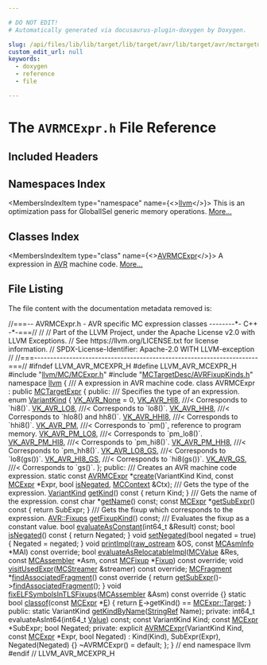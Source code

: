 ```yaml
---

# DO NOT EDIT!
# Automatically generated via docusaurus-plugin-doxygen by Doxygen.

slug: /api/files/lib/lib/target/lib/target/avr/lib/target/avr/mctargetdesc/avrmcexpr-h
custom_edit_url: null
keywords:
  - doxygen
  - reference
  - file

---
```





# The `AVRMCExpr.h` File Reference

<DoxygenPage pluginConfig={pluginConfig}>



## Included Headers

<IncludesList>
<IncludesListItem
  filePath="llvm/MC/MCExpr.h"
  permalink="/docs/api/files/include/include/llvm/include/llvm/mc/mcexpr-h"
  isLocal="true" />
<IncludesListItem
  filePath="MCTargetDesc/AVRFixupKinds.h"
  permalink="/docs/api/files/lib/lib/target/lib/target/avr/lib/target/avr/mctargetdesc/avrfixupkinds-h"
  isLocal="true" />
</IncludesList>

## Namespaces Index

<MembersIndex>

<MembersIndexItem
  type="namespace"
  name={<><a href="/docs/api/namespaces/llvm">llvm</a></>}>
This is an optimization pass for GlobalISel generic memory operations. <a href="/docs/api/namespaces/llvm/#details">More...</a>
</MembersIndexItem>

</MembersIndex>

## Classes Index

<MembersIndex>

<MembersIndexItem
  type="class"
  name={<><a href="/docs/api/classes/llvm/avrmcexpr">AVRMCExpr</a></>}>
A expression in <a href="/docs/api/namespaces/llvm/avr">AVR</a> machine code. <a href="/docs/api/classes/llvm/avrmcexpr/#details">More...</a>
</MembersIndexItem>

</MembersIndex>


## File Listing

The file content with the documentation metadata removed is:

<ProgramListing>

<Link id="l00001" /><CodeLine lineNumber="1"><Highlight kind="comment">//===-- AVRMCExpr.h - AVR specific MC expression classes --------&#42;- C++ -&#42;-===//</Highlight><Highlight kind="normal"></Highlight></CodeLine>
<Link id="l00002" /><CodeLine lineNumber="2"><Highlight kind="normal"></Highlight><Highlight kind="comment">//</Highlight><Highlight kind="normal"></Highlight></CodeLine>
<Link id="l00003" /><CodeLine lineNumber="3"><Highlight kind="normal"></Highlight><Highlight kind="comment">// Part of the LLVM Project, under the Apache License v2.0 with LLVM Exceptions.</Highlight><Highlight kind="normal"></Highlight></CodeLine>
<Link id="l00004" /><CodeLine lineNumber="4"><Highlight kind="normal"></Highlight><Highlight kind="comment">// See https://llvm.org/LICENSE.txt for license information.</Highlight><Highlight kind="normal"></Highlight></CodeLine>
<Link id="l00005" /><CodeLine lineNumber="5"><Highlight kind="normal"></Highlight><Highlight kind="comment">// SPDX-License-Identifier: Apache-2.0 WITH LLVM-exception</Highlight><Highlight kind="normal"></Highlight></CodeLine>
<Link id="l00006" /><CodeLine lineNumber="6"><Highlight kind="normal"></Highlight><Highlight kind="comment">//</Highlight><Highlight kind="normal"></Highlight></CodeLine>
<Link id="l00007" /><CodeLine lineNumber="7"><Highlight kind="normal"></Highlight><Highlight kind="comment">//===----------------------------------------------------------------------===//</Highlight><Highlight kind="normal"></Highlight></CodeLine>
<Link id="l00008" /><CodeLine lineNumber="8"><Highlight kind="normal"></Highlight></CodeLine>
<Link id="l00009" /><CodeLine lineNumber="9"><Highlight kind="normal"></Highlight><Highlight kind="preprocessor">#ifndef LLVM&#95;AVR&#95;MCEXPR&#95;H</Highlight><Highlight kind="normal"></Highlight></CodeLine>
<Link id="l00010" /><CodeLine lineNumber="10"><Highlight kind="normal"></Highlight><Highlight kind="preprocessor">#define LLVM&#95;AVR&#95;MCEXPR&#95;H</Highlight><Highlight kind="normal"></Highlight></CodeLine>
<Link id="l00011" /><CodeLine lineNumber="11"><Highlight kind="normal"></Highlight></CodeLine>
<Link id="l00012" /><CodeLine lineNumber="12"><Highlight kind="normal"></Highlight><Highlight kind="preprocessor">#include &quot;<a href="/docs/api/files/include/include/llvm/include/llvm/mc/mcexpr-h">llvm/MC/MCExpr.h</a>&quot;</Highlight><Highlight kind="normal"></Highlight></CodeLine>
<Link id="l00013" /><CodeLine lineNumber="13"><Highlight kind="normal"></Highlight></CodeLine>
<Link id="l00014" /><CodeLine lineNumber="14"><Highlight kind="normal"></Highlight><Highlight kind="preprocessor">#include &quot;<a href="/docs/api/files/lib/lib/target/lib/target/avr/lib/target/avr/mctargetdesc/avrfixupkinds-h">MCTargetDesc/AVRFixupKinds.h</a>&quot;</Highlight><Highlight kind="normal"></Highlight></CodeLine>
<Link id="l00015" /><CodeLine lineNumber="15"><Highlight kind="normal"></Highlight></CodeLine>
<Link id="l00016" /><CodeLine lineNumber="16"><Highlight kind="normal"></Highlight><Highlight kind="keyword">namespace </Highlight><Highlight kind="normal"><a href="/docs/api/namespaces/llvm">llvm</a> &#123;</Highlight></CodeLine>
<Link id="l00017" /><CodeLine lineNumber="17"><Highlight kind="normal"></Highlight><Highlight kind="comment"></Highlight></CodeLine>
<Link id="l00018" /><CodeLine lineNumber="18"><Highlight kind="comment">/// A expression in AVR machine code.</Highlight><Highlight kind="normal"></Highlight></CodeLine>
<Link id="l00019" /><CodeLine lineNumber="19" lineLink="/docs/api/classes/llvm/avrmcexpr"><Highlight kind="normal"></Highlight><Highlight kind="keyword">class </Highlight><Highlight kind="normal">AVRMCExpr : </Highlight><Highlight kind="keyword">public</Highlight><Highlight kind="normal"> <a href="/docs/api/classes/llvm/mctargetexpr/#a8ac1fdf776114a374cd8929fba6b8ccc">MCTargetExpr</a> &#123;</Highlight></CodeLine>
<Link id="l00020" /><CodeLine lineNumber="20"><Highlight kind="normal"></Highlight><Highlight kind="keyword">public</Highlight><Highlight kind="normal">:</Highlight><Highlight kind="comment"></Highlight></CodeLine>
<Link id="l00021" /><CodeLine lineNumber="21"><Highlight kind="comment">  /// Specifies the type of an expression.</Highlight><Highlight kind="normal"></Highlight></CodeLine>
<Link id="l00022" /><CodeLine lineNumber="22" lineLink="/docs/api/classes/llvm/avrmcexpr/#a963c676dc0bbdb455b7d84f71f35ca7e"><Highlight kind="normal">  </Highlight><Highlight kind="keyword">enum</Highlight><Highlight kind="normal"> <a href="/docs/api/classes/llvm/avrmcexpr/#a963c676dc0bbdb455b7d84f71f35ca7e">VariantKind</a> &#123;</Highlight></CodeLine>
<Link id="l00023" /><CodeLine lineNumber="23" lineLink="/docs/api/classes/llvm/avrmcexpr/#a963c676dc0bbdb455b7d84f71f35ca7ea3e188541dd26d06b2e94f270f2747dbd"><Highlight kind="normal">    <a href="/docs/api/classes/llvm/avrmcexpr/#a963c676dc0bbdb455b7d84f71f35ca7ea3e188541dd26d06b2e94f270f2747dbd">VK&#95;AVR&#95;None</a> = 0,</Highlight></CodeLine>
<Link id="l00024" /><CodeLine lineNumber="24"><Highlight kind="normal"></Highlight></CodeLine>
<Link id="l00025" /><CodeLine lineNumber="25" lineLink="/docs/api/classes/llvm/avrmcexpr/#a963c676dc0bbdb455b7d84f71f35ca7ead983bf089910d03f38c6ecfd9895f40b"><Highlight kind="normal">    <a href="/docs/api/classes/llvm/avrmcexpr/#a963c676dc0bbdb455b7d84f71f35ca7ead983bf089910d03f38c6ecfd9895f40b">VK&#95;AVR&#95;HI8</a>,  </Highlight><Highlight kind="comment">///&lt; Corresponds to &#96;hi8()&#96;.</Highlight><Highlight kind="normal"></Highlight></CodeLine>
<Link id="l00026" /><CodeLine lineNumber="26" lineLink="/docs/api/classes/llvm/avrmcexpr/#a963c676dc0bbdb455b7d84f71f35ca7ea17d68c3365d37bba98c265778c257de8"><Highlight kind="normal">    <a href="/docs/api/classes/llvm/avrmcexpr/#a963c676dc0bbdb455b7d84f71f35ca7ea17d68c3365d37bba98c265778c257de8">VK&#95;AVR&#95;LO8</a>,  </Highlight><Highlight kind="comment">///&lt; Corresponds to &#96;lo8()&#96;.</Highlight><Highlight kind="normal"></Highlight></CodeLine>
<Link id="l00027" /><CodeLine lineNumber="27" lineLink="/docs/api/classes/llvm/avrmcexpr/#a963c676dc0bbdb455b7d84f71f35ca7eab5b06c1f5681eecbed057c4d595e74a1"><Highlight kind="normal">    <a href="/docs/api/classes/llvm/avrmcexpr/#a963c676dc0bbdb455b7d84f71f35ca7eab5b06c1f5681eecbed057c4d595e74a1">VK&#95;AVR&#95;HH8</a>,  </Highlight><Highlight kind="comment">///&lt; Corresponds to &#96;hlo8() and hh8()&#96;.</Highlight><Highlight kind="normal"></Highlight></CodeLine>
<Link id="l00028" /><CodeLine lineNumber="28" lineLink="/docs/api/classes/llvm/avrmcexpr/#a963c676dc0bbdb455b7d84f71f35ca7ea53c7ad4f7d81e5244496f4e27d984f82"><Highlight kind="normal">    <a href="/docs/api/classes/llvm/avrmcexpr/#a963c676dc0bbdb455b7d84f71f35ca7ea53c7ad4f7d81e5244496f4e27d984f82">VK&#95;AVR&#95;HHI8</a>, </Highlight><Highlight kind="comment">///&lt; Corresponds to &#96;hhi8()&#96;.</Highlight><Highlight kind="normal"></Highlight></CodeLine>
<Link id="l00029" /><CodeLine lineNumber="29"><Highlight kind="normal"></Highlight></CodeLine>
<Link id="l00030" /><CodeLine lineNumber="30" lineLink="/docs/api/classes/llvm/avrmcexpr/#a963c676dc0bbdb455b7d84f71f35ca7ea437c061b103c01b78c2d17eea54dc658"><Highlight kind="normal">    <a href="/docs/api/classes/llvm/avrmcexpr/#a963c676dc0bbdb455b7d84f71f35ca7ea437c061b103c01b78c2d17eea54dc658">VK&#95;AVR&#95;PM</a>,     </Highlight><Highlight kind="comment">///&lt; Corresponds to &#96;pm()&#96;, reference to program memory.</Highlight><Highlight kind="normal"></Highlight></CodeLine>
<Link id="l00031" /><CodeLine lineNumber="31" lineLink="/docs/api/classes/llvm/avrmcexpr/#a963c676dc0bbdb455b7d84f71f35ca7ea09e73cf360d6f7dded6a699c9d29a66f"><Highlight kind="normal">    <a href="/docs/api/classes/llvm/avrmcexpr/#a963c676dc0bbdb455b7d84f71f35ca7ea09e73cf360d6f7dded6a699c9d29a66f">VK&#95;AVR&#95;PM&#95;LO8</a>, </Highlight><Highlight kind="comment">///&lt; Corresponds to &#96;pm&#95;lo8()&#96;.</Highlight><Highlight kind="normal"></Highlight></CodeLine>
<Link id="l00032" /><CodeLine lineNumber="32" lineLink="/docs/api/classes/llvm/avrmcexpr/#a963c676dc0bbdb455b7d84f71f35ca7ea20904697ab7c0bfa532f2a5285321a82"><Highlight kind="normal">    <a href="/docs/api/classes/llvm/avrmcexpr/#a963c676dc0bbdb455b7d84f71f35ca7ea20904697ab7c0bfa532f2a5285321a82">VK&#95;AVR&#95;PM&#95;HI8</a>, </Highlight><Highlight kind="comment">///&lt; Corresponds to &#96;pm&#95;hi8()&#96;.</Highlight><Highlight kind="normal"></Highlight></CodeLine>
<Link id="l00033" /><CodeLine lineNumber="33" lineLink="/docs/api/classes/llvm/avrmcexpr/#a963c676dc0bbdb455b7d84f71f35ca7eabf76baf9c9ef6feb676a09ff735c8918"><Highlight kind="normal">    <a href="/docs/api/classes/llvm/avrmcexpr/#a963c676dc0bbdb455b7d84f71f35ca7eabf76baf9c9ef6feb676a09ff735c8918">VK&#95;AVR&#95;PM&#95;HH8</a>, </Highlight><Highlight kind="comment">///&lt; Corresponds to &#96;pm&#95;hh8()&#96;.</Highlight><Highlight kind="normal"></Highlight></CodeLine>
<Link id="l00034" /><CodeLine lineNumber="34"><Highlight kind="normal"></Highlight></CodeLine>
<Link id="l00035" /><CodeLine lineNumber="35" lineLink="/docs/api/classes/llvm/avrmcexpr/#a963c676dc0bbdb455b7d84f71f35ca7eabe72413cf67aa8fcadcf8f6944696211"><Highlight kind="normal">    <a href="/docs/api/classes/llvm/avrmcexpr/#a963c676dc0bbdb455b7d84f71f35ca7eabe72413cf67aa8fcadcf8f6944696211">VK&#95;AVR&#95;LO8&#95;GS</a>, </Highlight><Highlight kind="comment">///&lt; Corresponds to &#96;lo8(gs())&#96;.</Highlight><Highlight kind="normal"></Highlight></CodeLine>
<Link id="l00036" /><CodeLine lineNumber="36" lineLink="/docs/api/classes/llvm/avrmcexpr/#a963c676dc0bbdb455b7d84f71f35ca7ea842018630575f76fa01b12213e92e8a7"><Highlight kind="normal">    <a href="/docs/api/classes/llvm/avrmcexpr/#a963c676dc0bbdb455b7d84f71f35ca7ea842018630575f76fa01b12213e92e8a7">VK&#95;AVR&#95;HI8&#95;GS</a>, </Highlight><Highlight kind="comment">///&lt; Corresponds to &#96;hi8(gs())&#96;.</Highlight><Highlight kind="normal"></Highlight></CodeLine>
<Link id="l00037" /><CodeLine lineNumber="37" lineLink="/docs/api/classes/llvm/avrmcexpr/#a963c676dc0bbdb455b7d84f71f35ca7eabffd26c352f58776729a357e7e1bd290"><Highlight kind="normal">    <a href="/docs/api/classes/llvm/avrmcexpr/#a963c676dc0bbdb455b7d84f71f35ca7eabffd26c352f58776729a357e7e1bd290">VK&#95;AVR&#95;GS</a>,     </Highlight><Highlight kind="comment">///&lt; Corresponds to &#96;gs()&#96;.</Highlight><Highlight kind="normal"></Highlight></CodeLine>
<Link id="l00038" /><CodeLine lineNumber="38"><Highlight kind="normal">  &#125;;</Highlight></CodeLine>
<Link id="l00039" /><CodeLine lineNumber="39"><Highlight kind="normal"></Highlight></CodeLine>
<Link id="l00040" /><CodeLine lineNumber="40"><Highlight kind="normal"></Highlight><Highlight kind="keyword">public</Highlight><Highlight kind="normal">:</Highlight><Highlight kind="comment"></Highlight></CodeLine>
<Link id="l00041" /><CodeLine lineNumber="41"><Highlight kind="comment">  /// Creates an AVR machine code expression.</Highlight><Highlight kind="normal"></Highlight></CodeLine>
<Link id="l00042" /><CodeLine lineNumber="42"><Highlight kind="normal">  </Highlight><Highlight kind="keyword">static</Highlight><Highlight kind="normal"> </Highlight><Highlight kind="keyword">const</Highlight><Highlight kind="normal"> <a href="/docs/api/classes/llvm/avrmcexpr">AVRMCExpr</a> &#42;<a href="/docs/api/classes/llvm/avrmcexpr/#a06dda60009ec68b948826892b8cb5f75">create</a>(VariantKind Kind, </Highlight><Highlight kind="keyword">const</Highlight><Highlight kind="normal"> <a href="/docs/api/classes/llvm/mcexpr">MCExpr</a> &#42;Expr,</Highlight></CodeLine>
<Link id="l00043" /><CodeLine lineNumber="43"><Highlight kind="normal">                                 </Highlight><Highlight kind="keywordtype">bool</Highlight><Highlight kind="normal"> <a href="/docs/api/classes/llvm/avrmcexpr/#aaf8ff9b366e777f5e81d49e825a6d514">isNegated</a>, <a href="/docs/api/classes/llvm/mccontext">MCContext</a> &amp;Ctx);</Highlight></CodeLine>
<Link id="l00044" /><CodeLine lineNumber="44"><Highlight kind="normal"></Highlight><Highlight kind="comment"></Highlight></CodeLine>
<Link id="l00045" /><CodeLine lineNumber="45"><Highlight kind="comment">  /// Gets the type of the expression.</Highlight><Highlight kind="normal"></Highlight></CodeLine>
<Link id="l00046" /><CodeLine lineNumber="46" lineLink="/docs/api/classes/llvm/avrmcexpr/#a71b51f96d5fa6514746ac9bb7b725027"><Highlight kind="normal">  <a href="/docs/api/classes/llvm/avrmcexpr/#a963c676dc0bbdb455b7d84f71f35ca7e">VariantKind</a> <a href="/docs/api/classes/llvm/avrmcexpr/#a71b51f96d5fa6514746ac9bb7b725027">getKind</a>()</Highlight><Highlight kind="keyword"> const </Highlight><Highlight kind="normal">&#123; </Highlight><Highlight kind="keywordflow">return</Highlight><Highlight kind="normal"> Kind; &#125;</Highlight><Highlight kind="comment"></Highlight></CodeLine>
<Link id="l00047" /><CodeLine lineNumber="47"><Highlight kind="comment">  /// Gets the name of the expression.</Highlight><Highlight kind="normal"></Highlight></CodeLine>
<Link id="l00048" /><CodeLine lineNumber="48"><Highlight kind="normal">  </Highlight><Highlight kind="keyword">const</Highlight><Highlight kind="normal"> </Highlight><Highlight kind="keywordtype">char</Highlight><Highlight kind="normal"> &#42;<a href="/docs/api/classes/llvm/avrmcexpr/#adc52ae7e6ec071e9e7e586063104ba8b">getName</a>() </Highlight><Highlight kind="keyword">const</Highlight><Highlight kind="normal">;</Highlight></CodeLine>
<Link id="l00049" /><CodeLine lineNumber="49" lineLink="/docs/api/classes/llvm/avrmcexpr/#a815ae28b2e0a5700bd7b7dd3486504c2"><Highlight kind="normal">  </Highlight><Highlight kind="keyword">const</Highlight><Highlight kind="normal"> <a href="/docs/api/classes/llvm/mcexpr">MCExpr</a> &#42;<a href="/docs/api/classes/llvm/avrmcexpr/#a815ae28b2e0a5700bd7b7dd3486504c2">getSubExpr</a>()</Highlight><Highlight kind="keyword"> const </Highlight><Highlight kind="normal">&#123; </Highlight><Highlight kind="keywordflow">return</Highlight><Highlight kind="normal"> SubExpr; &#125;</Highlight><Highlight kind="comment"></Highlight></CodeLine>
<Link id="l00050" /><CodeLine lineNumber="50"><Highlight kind="comment">  /// Gets the fixup which corresponds to the expression.</Highlight><Highlight kind="normal"></Highlight></CodeLine>
<Link id="l00051" /><CodeLine lineNumber="51"><Highlight kind="normal">  <a href="/docs/api/namespaces/llvm/avr/#ae093893769f0a31accd70fbf3fd419b1">AVR::Fixups</a> <a href="/docs/api/classes/llvm/avrmcexpr/#a3aec0a02f369f116f2372b20253005dc">getFixupKind</a>() </Highlight><Highlight kind="keyword">const</Highlight><Highlight kind="normal">;</Highlight><Highlight kind="comment"></Highlight></CodeLine>
<Link id="l00052" /><CodeLine lineNumber="52"><Highlight kind="comment">  /// Evaluates the fixup as a constant value.</Highlight><Highlight kind="normal"></Highlight></CodeLine>
<Link id="l00053" /><CodeLine lineNumber="53"><Highlight kind="normal">  </Highlight><Highlight kind="keywordtype">bool</Highlight><Highlight kind="normal"> <a href="/docs/api/classes/llvm/avrmcexpr/#a47441d62aeb6dd0b51c59a0bdcb11748">evaluateAsConstant</a>(int64&#95;t &amp;Result) </Highlight><Highlight kind="keyword">const</Highlight><Highlight kind="normal">;</Highlight></CodeLine>
<Link id="l00054" /><CodeLine lineNumber="54"><Highlight kind="normal"></Highlight></CodeLine>
<Link id="l00055" /><CodeLine lineNumber="55" lineLink="/docs/api/classes/llvm/avrmcexpr/#aaf8ff9b366e777f5e81d49e825a6d514"><Highlight kind="normal">  </Highlight><Highlight kind="keywordtype">bool</Highlight><Highlight kind="normal"> <a href="/docs/api/classes/llvm/avrmcexpr/#aaf8ff9b366e777f5e81d49e825a6d514">isNegated</a>()</Highlight><Highlight kind="keyword"> const </Highlight><Highlight kind="normal">&#123; </Highlight><Highlight kind="keywordflow">return</Highlight><Highlight kind="normal"> Negated; &#125;</Highlight></CodeLine>
<Link id="l00056" /><CodeLine lineNumber="56" lineLink="/docs/api/classes/llvm/avrmcexpr/#a0e7167be3d9f6421d08635a74d6afd11"><Highlight kind="normal">  </Highlight><Highlight kind="keywordtype">void</Highlight><Highlight kind="normal"> <a href="/docs/api/classes/llvm/avrmcexpr/#a0e7167be3d9f6421d08635a74d6afd11">setNegated</a>(</Highlight><Highlight kind="keywordtype">bool</Highlight><Highlight kind="normal"> negated = </Highlight><Highlight kind="keyword">true</Highlight><Highlight kind="normal">) &#123; Negated = negated; &#125;</Highlight></CodeLine>
<Link id="l00057" /><CodeLine lineNumber="57"><Highlight kind="normal"></Highlight></CodeLine>
<Link id="l00058" /><CodeLine lineNumber="58"><Highlight kind="normal">  </Highlight><Highlight kind="keywordtype">void</Highlight><Highlight kind="normal"> <a href="/docs/api/classes/llvm/avrmcexpr/#a5a394a0cffa6632e417e87728dfd14a4">printImpl</a>(<a href="/docs/api/classes/llvm/raw-ostream">raw&#95;ostream</a> &amp;OS, </Highlight><Highlight kind="keyword">const</Highlight><Highlight kind="normal"> <a href="/docs/api/classes/llvm/mcasminfo">MCAsmInfo</a> &#42;MAI) </Highlight><Highlight kind="keyword">const override</Highlight><Highlight kind="normal">;</Highlight></CodeLine>
<Link id="l00059" /><CodeLine lineNumber="59"><Highlight kind="normal">  </Highlight><Highlight kind="keywordtype">bool</Highlight><Highlight kind="normal"> <a href="/docs/api/classes/llvm/avrmcexpr/#af576492babedf4292598955c5adcf76b">evaluateAsRelocatableImpl</a>(<a href="/docs/api/classes/llvm/mcvalue">MCValue</a> &amp;Res, </Highlight><Highlight kind="keyword">const</Highlight><Highlight kind="normal"> <a href="/docs/api/classes/llvm/mcassembler">MCAssembler</a> &#42;Asm,</Highlight></CodeLine>
<Link id="l00060" /><CodeLine lineNumber="60"><Highlight kind="normal">                                 </Highlight><Highlight kind="keyword">const</Highlight><Highlight kind="normal"> <a href="/docs/api/classes/llvm/mcfixup">MCFixup</a> &#42;<a href="/docs/api/files/lib/lib/target/lib/target/powerpc/ppctlsdynamiccall-cpp/#a4a235aedca5bbfc39934045b6cbf9c70">Fixup</a>) </Highlight><Highlight kind="keyword">const override</Highlight><Highlight kind="normal">;</Highlight></CodeLine>
<Link id="l00061" /><CodeLine lineNumber="61"><Highlight kind="normal"></Highlight></CodeLine>
<Link id="l00062" /><CodeLine lineNumber="62"><Highlight kind="normal">  </Highlight><Highlight kind="keywordtype">void</Highlight><Highlight kind="normal"> <a href="/docs/api/classes/llvm/avrmcexpr/#a1cbdbf8c7001200fa2399608397e5746">visitUsedExpr</a>(<a href="/docs/api/classes/llvm/mcstreamer">MCStreamer</a> &amp;streamer) </Highlight><Highlight kind="keyword">const override</Highlight><Highlight kind="normal">;</Highlight></CodeLine>
<Link id="l00063" /><CodeLine lineNumber="63"><Highlight kind="normal"></Highlight></CodeLine>
<Link id="l00064" /><CodeLine lineNumber="64" lineLink="/docs/api/classes/llvm/avrmcexpr/#a138e6c66db9ffced264b6492b6355de9"><Highlight kind="normal">  <a href="/docs/api/classes/llvm/mcfragment">MCFragment</a> &#42;<a href="/docs/api/classes/llvm/avrmcexpr/#a138e6c66db9ffced264b6492b6355de9">findAssociatedFragment</a>()</Highlight><Highlight kind="keyword"> const override </Highlight><Highlight kind="normal">&#123;</Highlight></CodeLine>
<Link id="l00065" /><CodeLine lineNumber="65"><Highlight kind="normal">    </Highlight><Highlight kind="keywordflow">return</Highlight><Highlight kind="normal"> <a href="/docs/api/classes/llvm/avrmcexpr/#a815ae28b2e0a5700bd7b7dd3486504c2">getSubExpr</a>()-&gt;<a href="/docs/api/classes/llvm/mcexpr/#ae4694d7c3e8bb89a9c2fb6227b8aa1df">findAssociatedFragment</a>();</Highlight></CodeLine>
<Link id="l00066" /><CodeLine lineNumber="66"><Highlight kind="normal">  &#125;</Highlight></CodeLine>
<Link id="l00067" /><CodeLine lineNumber="67"><Highlight kind="normal"></Highlight></CodeLine>
<Link id="l00068" /><CodeLine lineNumber="68" lineLink="/docs/api/classes/llvm/avrmcexpr/#a495694a4c9e60bcf42c7be83cc3f9aec"><Highlight kind="normal">  </Highlight><Highlight kind="keywordtype">void</Highlight><Highlight kind="normal"> <a href="/docs/api/classes/llvm/avrmcexpr/#a495694a4c9e60bcf42c7be83cc3f9aec">fixELFSymbolsInTLSFixups</a>(<a href="/docs/api/classes/llvm/mcassembler">MCAssembler</a> &amp;Asm)</Highlight><Highlight kind="keyword"> const override </Highlight><Highlight kind="normal">&#123;&#125;</Highlight></CodeLine>
<Link id="l00069" /><CodeLine lineNumber="69"><Highlight kind="normal"></Highlight></CodeLine>
<Link id="l00070" /><CodeLine lineNumber="70" lineLink="/docs/api/classes/llvm/avrmcexpr/#a625436f2d31e5c237035c4ec0658a4fc"><Highlight kind="normal">  </Highlight><Highlight kind="keyword">static</Highlight><Highlight kind="normal"> </Highlight><Highlight kind="keywordtype">bool</Highlight><Highlight kind="normal"> <a href="/docs/api/classes/llvm/avrmcexpr/#a625436f2d31e5c237035c4ec0658a4fc">classof</a>(</Highlight><Highlight kind="keyword">const</Highlight><Highlight kind="normal"> <a href="/docs/api/classes/llvm/mcexpr">MCExpr</a> &#42;<a href="/docs/api/files/lib/lib/ir/builtingcs-cpp/#abb2b3a60ccc38a28239e19a1646e0c8a">E</a>) &#123;</Highlight></CodeLine>
<Link id="l00071" /><CodeLine lineNumber="71"><Highlight kind="normal">    </Highlight><Highlight kind="keywordflow">return</Highlight><Highlight kind="normal"> <a href="/docs/api/files/lib/lib/ir/builtingcs-cpp/#abb2b3a60ccc38a28239e19a1646e0c8a">E</a>-&gt;getKind() == <a href="/docs/api/classes/llvm/mcexpr/#a83112ba0cecd7a7add9f1f9c441d606faa65560b8224a92e80f422df090f07c55">MCExpr::Target</a>;</Highlight></CodeLine>
<Link id="l00072" /><CodeLine lineNumber="72"><Highlight kind="normal">  &#125;</Highlight></CodeLine>
<Link id="l00073" /><CodeLine lineNumber="73"><Highlight kind="normal"></Highlight></CodeLine>
<Link id="l00074" /><CodeLine lineNumber="74"><Highlight kind="normal"></Highlight><Highlight kind="keyword">public</Highlight><Highlight kind="normal">:</Highlight></CodeLine>
<Link id="l00075" /><CodeLine lineNumber="75"><Highlight kind="normal">  </Highlight><Highlight kind="keyword">static</Highlight><Highlight kind="normal"> VariantKind <a href="/docs/api/classes/llvm/avrmcexpr/#a303599407d59948c4938cffe6375de0a">getKindByName</a>(<a href="/docs/api/classes/llvm/stringref">StringRef</a> Name);</Highlight></CodeLine>
<Link id="l00076" /><CodeLine lineNumber="76"><Highlight kind="normal"></Highlight></CodeLine>
<Link id="l00077" /><CodeLine lineNumber="77"><Highlight kind="normal"></Highlight><Highlight kind="keyword">private</Highlight><Highlight kind="normal">:</Highlight></CodeLine>
<Link id="l00078" /><CodeLine lineNumber="78"><Highlight kind="normal">  int64&#95;t evaluateAsInt64(int64&#95;t <a href="/docs/api/classes/llvm/value">Value</a>) </Highlight><Highlight kind="keyword">const</Highlight><Highlight kind="normal">;</Highlight></CodeLine>
<Link id="l00079" /><CodeLine lineNumber="79"><Highlight kind="normal"></Highlight></CodeLine>
<Link id="l00080" /><CodeLine lineNumber="80"><Highlight kind="normal">  </Highlight><Highlight kind="keyword">const</Highlight><Highlight kind="normal"> VariantKind Kind;</Highlight></CodeLine>
<Link id="l00081" /><CodeLine lineNumber="81"><Highlight kind="normal">  </Highlight><Highlight kind="keyword">const</Highlight><Highlight kind="normal"> <a href="/docs/api/classes/llvm/mcexpr">MCExpr</a> &#42;SubExpr;</Highlight></CodeLine>
<Link id="l00082" /><CodeLine lineNumber="82"><Highlight kind="normal">  </Highlight><Highlight kind="keywordtype">bool</Highlight><Highlight kind="normal"> Negated;</Highlight></CodeLine>
<Link id="l00083" /><CodeLine lineNumber="83"><Highlight kind="normal"></Highlight></CodeLine>
<Link id="l00084" /><CodeLine lineNumber="84"><Highlight kind="normal"></Highlight><Highlight kind="keyword">private</Highlight><Highlight kind="normal">:</Highlight></CodeLine>
<Link id="l00085" /><CodeLine lineNumber="85"><Highlight kind="normal">  </Highlight><Highlight kind="keyword">explicit</Highlight><Highlight kind="normal"> <a href="/docs/api/classes/llvm/avrmcexpr">AVRMCExpr</a>(VariantKind Kind, </Highlight><Highlight kind="keyword">const</Highlight><Highlight kind="normal"> <a href="/docs/api/classes/llvm/mcexpr">MCExpr</a> &#42;Expr, </Highlight><Highlight kind="keywordtype">bool</Highlight><Highlight kind="normal"> Negated)</Highlight></CodeLine>
<Link id="l00086" /><CodeLine lineNumber="86"><Highlight kind="normal">      : Kind(Kind), SubExpr(Expr), Negated(Negated) &#123;&#125;</Highlight></CodeLine>
<Link id="l00087" /><CodeLine lineNumber="87"><Highlight kind="normal">  ~AVRMCExpr() = </Highlight><Highlight kind="keywordflow">default</Highlight><Highlight kind="normal">;</Highlight></CodeLine>
<Link id="l00088" /><CodeLine lineNumber="88"><Highlight kind="normal">&#125;;</Highlight></CodeLine>
<Link id="l00089" /><CodeLine lineNumber="89"><Highlight kind="normal"></Highlight></CodeLine>
<Link id="l00090" /><CodeLine lineNumber="90"><Highlight kind="normal">&#125; </Highlight><Highlight kind="comment">// end namespace llvm</Highlight><Highlight kind="normal"></Highlight></CodeLine>
<Link id="l00091" /><CodeLine lineNumber="91"><Highlight kind="normal"></Highlight></CodeLine>
<Link id="l00092" /><CodeLine lineNumber="92"><Highlight kind="normal"></Highlight><Highlight kind="preprocessor">#endif </Highlight><Highlight kind="comment">// LLVM&#95;AVR&#95;MCEXPR&#95;H</Highlight><Highlight kind="normal"></Highlight></CodeLine>

</ProgramListing>


</DoxygenPage>
